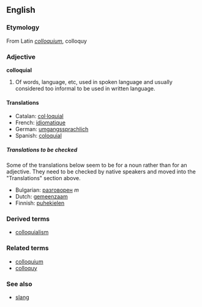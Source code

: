 ==English==
===Etymology===
From Latin ''[[colloquium]]'', colloquy

===Adjective===
'''colloquial'''

#Of words, language, etc, used in spoken language and usually considered too informal to be used in written language.

====Translations====
*Catalan: [[col·loquial]]
*French: [[idiomatique]]
*German: [[umgangssprachlich]]
*Spanish: [[coloquial]]

=====Translations to be checked=====
<!--Remove this section once all of the translations below have been moved into the "Translations" section above.-->

Some of the translations below seem to be for a noun rather than for an adjective.  They need to be checked by native speakers and moved into the "Translations" section above.

*Bulgarian: [[разговорен]] ''m''
*Dutch: [[gemeenzaam]]
*Finnish: [[puhekielen]]

===Derived terms===
*[[colloquialism]]

===Related terms===
*[[colloquium]]
*[[colloquy]]

===See also===
*[[slang]]